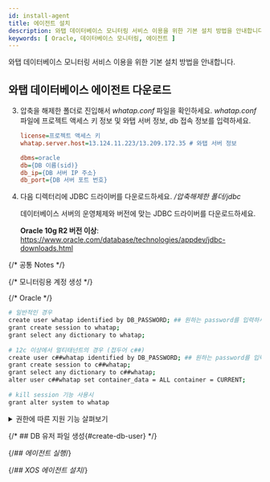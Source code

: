 ```yaml
---
id: install-agent
title: 에이전트 설치
description: 와탭 데이터베이스 모니터링 서비스 이용을 위한 기본 설치 방법을 안내합니다.
keywords: [ Oracle, 데이터베이스 모니터링, 에이전트 ]
---
```



와탭 데이터베이스 모니터링 서비스 이용을 위한 기본 설치 방법을 안내합니다.


<Agentsignupguide />   

<Youtube ko='e_UpCgapfQY' en='MIo3HRIOt8M' ja='MIo3HRIOt8M' />


<Createprojectv2 />


<Accesskey />

## 와탭 데이터베이스 에이전트 다운로드


<Dbinstallagentsteps /> 

3. 압축을 해제한 폴더로 진입해서 *whatap.conf* 파일을 확인하세요. *whatap.conf* 파일에 프로젝트 액세스 키 정보 및 와탭 서버 정보, db 접속 정보를 입력하세요.

    ```ini title='whatap.conf'
    license=프로젝트 액세스 키
    whatap.server.host=13.124.11.223/13.209.172.35 # 와탭 서버 정보

    dbms=oracle
    db={DB 이름(sid)}
    db_ip={DB 서버 IP 주소}
    db_port={DB 서버 포트 번호}
    ```

4. 다음 디렉터리에 JDBC 드라이버를 다운로드하세요. */압축해제한 폴더/jdbc*

    데이터베이스 서버의 운영체제와 버전에 맞는 JDBC 드라이버를 다운로드하세요. 
    
    **Oracle 10g R2 버전 이상**: https://www.oracle.com/database/technologies/appdev/jdbc-downloads.html

{/* 공통 Notes */}

<Dbinstallagentcommonnotes />

{/* 모니터링용 계정 생성 */}

<Dbcreatemonitoringaccount />

{/* Oracle */}
```bash showLineNumbers
# 일반적인 경우
create user whatap identified by DB_PASSWORD; ## 원하는 password를 입력하세요.
grant create session to whatap;
grant select any dictionary to whatap;
 
# 12c 이상에서 멀티태넌트의 경우 (접두어 c##)
create user c##whatap identified by DB_PASSWORD; ## 원하는 password를 입력하세요.
grant create session to c##whatap;
grant select any dictionary to c##whatap;
alter user c##whatap set container_data = ALL container = CURRENT;
 
# kill session 기능 사용시
grant alter system to whatap
```

<details>

<summary>권한에 따른 지원 기능 살펴보기</summary>

**기본 권한** 외의 권한은 사용자의 환경에 따라 부여하지 않아도 됩니다. 단, 일부 기능이 동작하지 않을 수 있습니다.

<div className="c5-10-25-25-15-25">

| 권한 | command (Single DB) | command (Multitenant DB) | 메뉴 및 기능 | 상세 내역 |
| -- | -- | -- | -- | -- |
| 기본 권한 | `grant create session to whatap;` | `grant create session to c##whatap;` | 접속 | - |
| \^ | <code>grant <span class="vslow">select any dictionary</span> to whatap;</code> | <code>grant <span class="vslow">select any dictionary</span> to c##whatap;</code> | <Cmdname sid="side_dbMonitoring" className="uitext" /> / <Cmdname sid="side_multiInstance" className="uitext" /> / <Cmdname sid="side_dbSqlStat" className="uitext" /> | 개별 권한 부여 시 다음 표 내용 참조 |
| \^ | - | `alter user c##whatap set container_data = ALL container = CURRENT;` | \^ | 멀티태넌트 DB를 사용하는 경우(12C 이상) pdb 조회를 위한 필수 권한임 |
| <Cmdname sid="session_kill" className="uitext" /> | `grant alter system to whatap;` | `grant alter system to c##whatap;` | <Cmdname sid="active_sessions" className="uitext" /> &gt; <Cmdname sid="session_kill" className="uitext" /> | - |
| 히든 파라미터 조회 | \> | `create view sys.DB_User_vw_ksppi as select * from sys.x$ksppi;`<br/>`grant select on sys.DB_User_vw_ksppi to DB_User;`<br/>`create synonym DB_User.DB_User_vw_ksppi for sys.DB_User_vw_ksppi;` | 파라미터 조회 메뉴에 히든 파라미터 내용 포함 | 히든 파라미터를 조회하려면 별도의 뷰/시노님 생성 및 권한 부여 필요 |
| \^ | \> | `create view sys.DB_User_vw_ksppcv as select * from sys.x$ksppcv;`<br/>`grant select on sys.DB_User_vw_ksppcv to DB_User;`<br/>`create synonym DB_User.DB_User_vw_ksppcv for sys.DB_User_vw_ksppcv;` | \^ | \^ |

</div>

<code><span class="vslow">select any dictionary</span></code> 대신 다음 권한을 개별로 부여해도 됩니다.

<div className="c3-3">

| 권한 | command (Single DB) | command (Multitenant DB) |
| -- | -- | --|
| <Cmdname sid="active_sessions" /> / <Cmdname sid="lock_tree" /> / 지표 정보 | `grant select on v_$sqlarea to whatap;` | `grant select on v_$sqlarea to c##whatap;` |
| \^ | `grant select on v_$transaction to whatap;` | `grant select on v_$transaction to c##whatap;` |
| \^ | `grant select on v_$instance to whatap;` | `grant select on v_$instance to c##whatap;` |
| \^ | `grant select on v_$sysstat to whatap;` | `grant select on v_$sysstat to c##whatap;` |
| \^ | `grant select on v_$lock to whatap;` | `grant select on v_$lock to c##whatap;` |
| \^ | `grant select on v_$sesstat to whatap;` | `grant select on v_$sesstat to c##whatap;` |
| \^ | `grant select on v_$event_name to whatap;` | `grant select on v_$event_name to c##whatap;` |
| \^ | `grant select on v_$session to whatap;` | `grant select on v_$session to c##whatap;` |
| \^ | `grant select on v_$sql to whatap;` | `grant select on v_$sql to c##whatap;` |
| \^ | `grant select on v_$process to whatap;` | `grant select on v_$process to c##whatap;` |
| \^ | `grant select on v_$statname to whatap;` | `grant select on v_$statname to c##whatap;` |
| \^ | `grant select on v_$system_event to whatap;` | `grant select on v_$system_event to c##whatap;` |
| \^ | `grant select on v_$osstat to whatap;` | `grant select on v_$osstat to c##whatap;` |
| \^ | `grant select on v_$px_session to whatap;` | `grant select on v_$px_session to c##whatap;` |
| \^ | `grant select on v_$sga to whatap;` | `grant select on v_$sga to c##whatap;` |
| \^ | - | `grant select on v_$con_sysstat to c##whatap;` |
| 파라미터 정보 | `grant select on v_$parameter to whatap;` | `grant select on v_$parameter to c##whatap;` |
| Wait 정보 / Event 정보 | `grant select on v_$event_name to whatap;` | `grant select on v_$event_name to c##whatap;` |
| \^ | `grant select on v_$system_event to whatap` | `grant select on v_$con_system_event to c##whatap;` |
| \^ | `grant select on v_$system_wait_class to whatap;` | `grant select on v_$system_wait_class to c##whatap;` |
| \^ | - | `grant select on v_$con_system_wait_class to c##whatap;` |
| Tablespace 정보 | `grant select on dba_data_files to whatap;` | `grant select on cdb_data_files to c##whatap;` |
| \^ | `grant select on dba_free_space to whatap;` | `grant select on cdb_free_space to c##whatap;` |
| \^ | `grant select on dba_temp_files to whatap;` | `grant select on v_$sort_segment to c##whatap;` |
| \^ | `grant select on v_$temp_extent_pool to whatap;` | `grant select on v_$tempfile to c##whatap;` |
| \^ | `grant select on v_$containers to whatap;` (12c 이상) | `grant select on v_$containers to c##whatap;` |

</div>

</details>

{/* ## DB 유저 파일 생성{#create-db-user} */}

<DBuserDesc level={2} />


<Dbcreatedbuserfilebody /> 

{/*## 에이전트 실행*/}

<Dbrunagent /> 

{/*## XOS 에이전트 설치*/}

<Dbinstallxosagent /> 